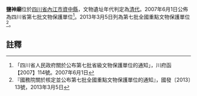 {{msg:四川省文物保護單位
|名稱 = 鹽神廟
|編號 = 135
|圖片 = 
|級別 = S7
|分類 = 
|時代 = [[清代|清代]]
|地点 = [[四川省|四川省]][[內江市|內江市]][[資中縣|資中縣]]
|坐標 =
|登錄 = 2007年6月1日
}}
{{msg:四川省文物保護單位
|名稱 = 鹽神廟
|編號 = 1338
|圖片 = 
|級別 = 107
|分類 = 
|時代 = 清
|地点 = [[四川省|四川省]][[內江市|內江市]][[資中縣|資中縣]]
|坐標 =
|登錄 = 2013年3月5日
}}
'''鹽神廟'''位於[[四川省|四川省]][[內江市|內江市]][[資中縣|資中縣]]，文物遺址年代判定為[[清代|清代]]。2007年6月1日公佈為四川省第七批文物保護單位<ref>「四川省人民政府關於公布第七批省級文物保護單位的通知」，川府函【2007】114號。2007年6月1日</ref>。2013年3月5日列為第七批全國重點文物保護單位<ref>『國務院關於核定並公布第七批全國重點文物保護單位的通知』，國發〔2013〕13號，2013年3月5日</ref>。
==註釋==
{{reflist}}
{{文物保護單位小作品}}